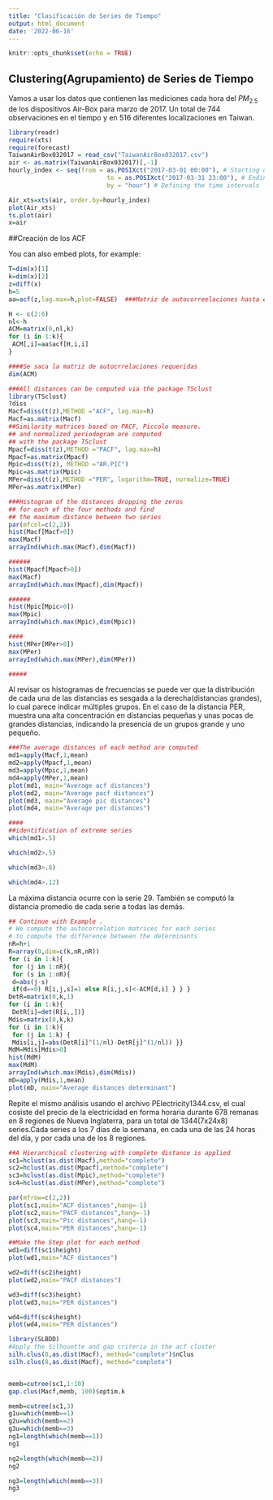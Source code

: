 ```yaml
---
title: "Clasificación de Series de Tiempo"
output: html_document
date: '2022-06-16'
---
```


```r
knitr::opts_chunk$set(echo = TRUE)
```

## Clustering(Agrupamiento) de Series de Tiempo

Vamos a usar los datos que contienen  las mediciones cada hora del $PM_{2.5}$ de los dispositivos Air-Box para marzo de 2017. Un total de 744 observaciones en el tiempo y en 516 diferentes localizaciones en Taiwan.

```r
library(readr)
require(xts)
require(forecast)
TaiwanAirBox032017 = read_csv("TaiwanAirBox032017.csv")
air <- as.matrix(TaiwanAirBox032017)[,-1]
hourly_index <- seq(from = as.POSIXct("2017-03-01 00:00"), # Starting date
                           to = as.POSIXct("2017-03-31 23:00"), # Ending date
                           by = "hour") # Defining the time intervals

Air_xts=xts(air, order.by=hourly_index)
plot(Air_xts)
ts.plot(air)
x=air
```

##Creación de los ACF

You can also embed plots, for example:

```r
T=dim(x)[1]
k=dim(x)[2]
z=diff(x)
h=5
aa=acf(z,lag.max=h,plot=FALSE)  ###Matriz de autocorreelaciones hasta el rezago h.

H <- c(2:6)
nl<-h
ACM=matrix(0,nl,k)
for (i in 1:k){
 ACM[,i]=aa$acf[H,i,i]
}

####Se saca la matriz de autocrrelaciones requeridas
dim(ACM)
```

```r
###All distances can be computed via the package TSclust
library(TSclust)
?diss
Macf=diss(t(z),METHOD ="ACF", lag.max=h)
Macf=as.matrix(Macf)
##Similarity matrices based on PACF, Piccolo measure.
## and normalized periodogram are computed
## with the package TSclust
Mpacf=diss(t(z),METHOD ="PACF", lag.max=h)
Mpacf=as.matrix(Mpacf)
Mpic=diss(t(z), METHOD ="AR.PIC")
Mpic=as.matrix(Mpic)
MPer=diss(t(z),METHOD ="PER", logarithm=TRUE, normalize=TRUE)
MPer=as.matrix(MPer)
```

```r
###Histogram of the distances dropping the zeros
## for each of the four methods and find
## the maximum distance between two series
par(mfcol=c(2,2))
hist(Macf[Macf>0])
max(Macf)
arrayInd(which.max(Macf),dim(Macf))

######
hist(Mpacf[Mpacf>0])
max(Macf)
arrayInd(which.max(Mpacf),dim(Mpacf))

######
hist(Mpic[Mpic>0])
max(Mpic)
arrayInd(which.max(Mpic),dim(Mpic))

####
hist(MPer[MPer>0])
max(MPer)
arrayInd(which.max(MPer),dim(MPer))

#####


```
Al revisar os histogramas de frecuencias se puede ver que la distribución de cada una de las distancias es sesgada a la derecha(distancias grandes), lo cual parece indicar múltiples grupos. En el caso de la distancia PER,  muestra una alta concentración en distancias pequeñas y unas pocas de grandes distancias, indicando la presencia de un grupos grande y uno pequeño. 



```r
###The average distances of each method are computed
md1=apply(Macf,1,mean)
md2=apply(Mpacf,1,mean)
md3=apply(Mpic,1,mean)
md4=apply(MPer,1,mean)
plot(md1, main="Average acf distances")
plot(md2, main="Average pacf distances")
plot(md3, main="Average pic distances")
plot(md4, main="Average per distances")

####
##identification of extreme series
which(md1>.5)

which(md2>.5)

which(md3>.8)

which(md4>.12)

```
La máxima distancia ocurre con la serie 29. También se computó la distancia promedio de cada serie a todas las demás.


```r
## Continue with Example .
# We compute the autocorrelation matrices for each series
# to compute the difference between the determinants
nR=h+1
R=array(0,dim=c(k,nR,nR))
for (i in 1:k){
 for (j in 1:nR){
 for (s in 1:nR){
 d=abs(j-s)
 if(d==0) R[i,j,s]=1 else R[i,j,s]<-ACM[d,i] } } }
DetR=matrix(0,k,1)
for (i in 1:k){
 DetR[i]=det(R[i,,])}
Mdis=matrix(0,k,k)
for (i in 1:k){
 for (j in 1:k) {
 Mdis[i,j]=abs(DetR[i]^(1/nl)-DetR[j]^(1/nl)) }}
MdM=Mdis[Mdis>0]
hist(MdM)
max(MdM)
arrayInd(which.max(Mdis),dim(Mdis))
mD=apply(Mdis,1,mean)
plot(mD, main="Average distances determinant")
```
Repite el mismo análisis usando el archivo PElectricity1344.csv, el cual cosiste del precio de la electricidad en forma horaria durante 678 remanas en 8 regiones de Nueva Inglaterra, para un total de 1344(7x24x8) series.Cada series a los 7 días de la semana, en cada una de las 24 horas del día, y por cada una de los 8 regiones.

```r
##A Hierarchical clustering with complete distance is applied
sc1=hclust(as.dist(Macf),method="complete")
sc2=hclust(as.dist(Mpacf),method="complete")
sc3=hclust(as.dist(Mpic),method="complete")
sc4=hclust(as.dist(MPer),method="complete")

par(mfrow=c(2,2))
plot(sc1,main="ACF distances",hang=-1)
plot(sc2,main="PACF distances",hang=-1)
plot(sc3,main="Pic distances",hang=-1)
plot(sc4,main="PER distances",hang=-1)
```

```r
##Make the Step plot for each method
wd1=diff(sc1$height)
plot(wd1,main="ACF distances")

wd2=diff(sc2$height)
plot(wd2,main="PACF distances")

wd3=diff(sc3$height)
plot(wd3,main="PER distances")

wd4=diff(sc4$height)
plot(wd4,main="PER distances")
```
```r
library(SLBDD)
#Apply the Silhouette and gap criteria in the acf cluster
silh.clus(8,as.dist(Macf), method="complete")$nClus
silh.clus(8,as.dist(Macf), method="complete")


memb=cutree(sc1,1:10)
gap.clus(Macf,memb, 100)$optim.k
```

```r
memb=cutree(sc1,3)
g1u=which(memb==1)
g2u=which(memb==2)
g3u=which(memb==3)
ng1=length(which(memb==1))
ng1

ng2=length(which(memb==2))
ng2

ng3=length(which(memb==3))
ng3
```


